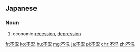 ==Japanese==
{{ja-kanjitab|ふ|きょう|yomi=on}}

===Noun===
{{ja-noun|ふきょう}}

# economic [[recession]], [[depression]]

[[fr:不況]]
[[ko:不況]]
[[hu:不況]]
[[mg:不況]]
[[ja:不況]]
[[pl:不況]]
[[chr:不況]]
[[zh:不況]]